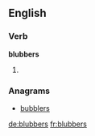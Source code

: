 
==English==

===Verb===
'''blubbers'''

# {{en-third-person singular of|blubber}}

===Anagrams===
* [[bubblers#English|bubblers]]

[[de:blubbers]]
[[fr:blubbers]]